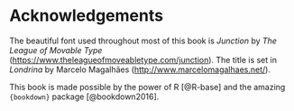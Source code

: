 # Acknowledgements {.unnumbered}

The beautiful font used throughout most of this book is *Junction* by *The League of
Movable Type* (<https://www.theleagueofmoveabletype.com/junction>). The title is set in *Londrina* by Marcelo Magalhães (<http://www.marcelomagalhaes.net/>).

This book is made possible by the power of R [@R-base] and the amazing `{bookdown}`
package [@bookdown2016].
